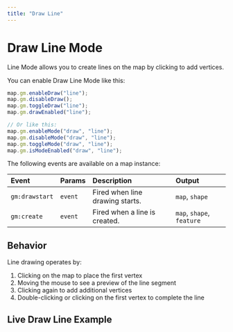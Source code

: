 ```yaml
---
title: "Draw Line"
---
```


# Draw Line Mode

Line Mode allows you to create lines on the map by clicking to add vertices.

You can enable Draw Line Mode like this:

```js
map.gm.enableDraw("line");
map.gm.disableDraw();
map.gm.toggleDraw("line");
map.gm.drawEnabled("line");

// Or like this:
map.gm.enableMode("draw", "line");
map.gm.disableMode("draw", "line");
map.gm.toggleMode("draw", "line");
map.gm.isModeEnabled("draw", "line");
```

The following events are available on a map instance:

| Event          | Params  | Description                     | Output                    |
| :------------- | :------ | :------------------------------ | :------------------------ |
| `gm:drawstart` | `event` | Fired when line drawing starts. | `map`, `shape`            |
| `gm:create`    | `event` | Fired when a line is created.   | `map`, `shape`, `feature` |

## Behavior

Line drawing operates by:

1. Clicking on the map to place the first vertex
2. Moving the mouse to see a preview of the line segment
3. Clicking again to add additional vertices
4. Double-clicking or clicking on the first vertex to complete the line

## Live Draw Line Example


<BrowserOnlyGmMap gmOptions={drawLineOptions} />
